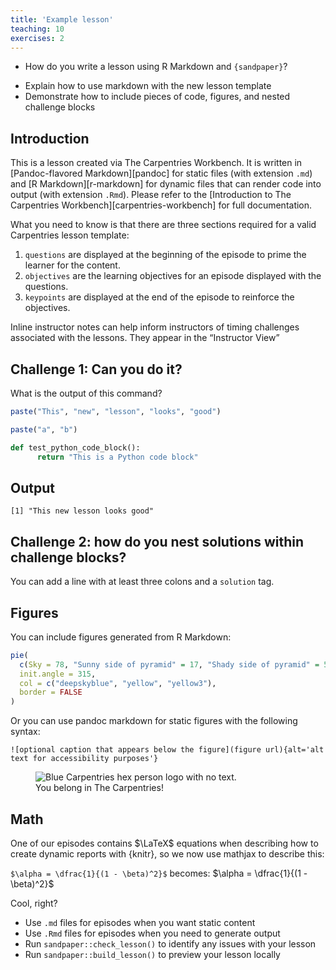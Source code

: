 ```yaml
---
title: 'Example lesson'
teaching: 10
exercises: 2
---
```


:::::::::::::::::::::::::::::::::::::: questions 

- How do you write a lesson using R Markdown and `{sandpaper}`?

::::::::::::::::::::::::::::::::::::::::::::::::

::::::::::::::::::::::::::::::::::::: objectives

- Explain how to use markdown with the new lesson template
- Demonstrate how to include pieces of code, figures, and nested challenge blocks

::::::::::::::::::::::::::::::::::::::::::::::::

## Introduction

This is a lesson created via The Carpentries Workbench. It is written in
[Pandoc-flavored Markdown][pandoc] for static files (with extension `.md`) and
[R Markdown][r-markdown] for dynamic files that can render code into output
(with extension `.Rmd`). Please refer to the [Introduction to The Carpentries
Workbench][carpentries-workbench] for full documentation.

What you need to know is that there are three sections required for a valid
Carpentries lesson template:

 1. `questions` are displayed at the beginning of the episode to prime the
    learner for the content.
 2. `objectives` are the learning objectives for an episode displayed with
    the questions.
 3. `keypoints` are displayed at the end of the episode to reinforce the
    objectives.

:::::::::::::::::::::::::::::::::::::::::::::::::::::::::::::::::::: instructor

Inline instructor notes can help inform instructors of timing challenges
associated with the lessons. They appear in the "Instructor View"

::::::::::::::::::::::::::::::::::::::::::::::::::::::::::::::::::::::::::::::::

::::::::::::::::::::::::::::::::::::: challenge 

## Challenge 1: Can you do it?

What is the output of this command?

```r
paste("This", "new", "lesson", "looks", "good")
```

```r
paste("a", "b")
```

```python
def test_python_code_block():
      return "This is a Python code block"
```

:::::::::::::::::::::::: solution 

## Output
 
```output
[1] "This new lesson looks good"
```

:::::::::::::::::::::::::::::::::


## Challenge 2: how do you nest solutions within challenge blocks?

:::::::::::::::::::::::: solution 

You can add a line with at least three colons and a `solution` tag.

:::::::::::::::::::::::::::::::::
::::::::::::::::::::::::::::::::::::::::::::::::

## Figures

You can include figures generated from R Markdown:

```r
pie(
  c(Sky = 78, "Sunny side of pyramid" = 17, "Shady side of pyramid" = 5), 
  init.angle = 315, 
  col = c("deepskyblue", "yellow", "yellow3"), 
  border = FALSE
)
```
Or you can use pandoc markdown for static figures with the following syntax:

`![optional caption that appears below the figure](figure url){alt='alt text for
accessibility purposes'}`

![You belong in The Carpentries!](https://raw.githubusercontent.com/carpentries/logo/master/Badge_Carpentries.svg){alt='Blue Carpentries hex person logo with no text.'}

## Math

One of our episodes contains $\LaTeX$ equations when describing how to create
dynamic reports with {knitr}, so we now use mathjax to describe this:

`$\alpha = \dfrac{1}{(1 - \beta)^2}$` becomes: $\alpha = \dfrac{1}{(1 - \beta)^2}$

Cool, right?

::::::::::::::::::::::::::::::::::::: keypoints 

- Use `.md` files for episodes when you want static content
- Use `.Rmd` files for episodes when you need to generate output
- Run `sandpaper::check_lesson()` to identify any issues with your lesson
- Run `sandpaper::build_lesson()` to preview your lesson locally

::::::::::::::::::::::::::::::::::::::::::::::::

